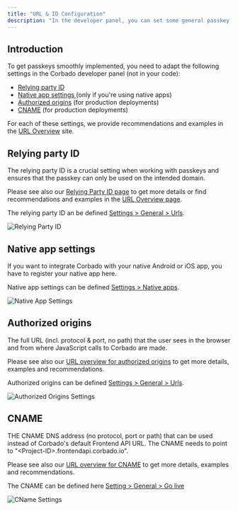 ```yaml
---
title: "URL & ID Configuration"
description: "In the developer panel, you can set some general passkey configurations."
---
```


## Introduction

To get passkeys smoothly implemented, you need to adapt the following settings in the Corbado developer panel (not in your code):

* [Relying party ID](#relying-party-id)
* [Native app settings ](#native-app-settings)(only if you're using native apps)
* [Authorized origins](#authorized-origins) (for production deployments)
* [CNAME](#cname) (for production deployments)



For each of these settings, we provide recommendations and examples in the [URL Overview](/helpful-guides/url-overview) site.

## Relying party ID

The relying party ID is a crucial setting when working with passkeys and ensures that the passkey can only be used on the intended domain.

Please see also our [Relying Party ID page](/helpful-guides/passkeys/relying-party-id) to get more details or find recommendations and examples in the [URL Overview page](/helpful-guides/url-overview#7-relying-party-id).

The relying party ID an be defined [Settings > General > Urls](https://app.corbado.com/app/settings/general/urls).

![Relying Party ID](/images/overview/signup/passkey-configuration/relying-party-id.webp)


## Native app settings

If you want to integrate Corbado with your native Android or iOS app, you have to register your native app here.

Native app settings can be defined [Settings > Native apps](https://app.corbado.com/app/settings/native-apps).

![Native App Settings](/images/overview/signup/passkey-configuration/native-app-settings.webp)

## Authorized origins

The full URL (incl. protocol & port, no path) that the user sees in the browser and from where JavaScript calls to Corbado are made.

Please see also our [URL overview for authorized origins](/helpful-guides/url-overview#1-authorized-origin) to get more details, examples and recommendations.

Authorized origins can be defined [Settings > General > Urls](https://app.corbado.com/app/settings/general/urls).

![Authorized Origins Settings](/images/overview/signup/passkey-configuration/native-app-settings.webp)



## CNAME

THE CNAME DNS address (no protocol, port or path) that can be used instead of Corbado's default Frontend API URL. The CNAME needs to point to "\<Project-ID>.frontendapi.corbado.io".

Please see also our [URL overview for CNAME](/helpful-guides/url-overview#5-cname) to get more details, examples and recommendations.

The CNAME can be defined here [Setting > General > Go live](https://app.corbado.com/pro-7564790029695092989/app/settings/general/go-live)

![CName Settings](/images/overview/signup/passkey-configuration/cname-settings.webp)


